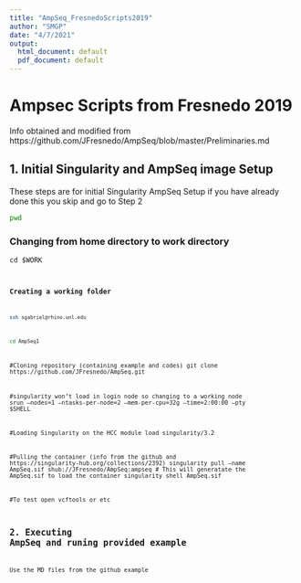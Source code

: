 ```yaml
---
title: "AmpSeq_FresnedoScripts2019"
author: "SMGP"
date: "4/7/2021"
output:
  html_document: default
  pdf_document: default
---
```


# Ampsec Scripts from Fresnedo 2019
Info obtained and modified from https://github.com/JFresnedo/AmpSeq/blob/master/Preliminaries.md

## 1. Initial Singularity and AmpSeq image Setup
These steps are for initial Singularity AmpSeq Setup if you have already done this you skip and go to Step 2

```bash
pwd
```

### Changing from home directory to work directory 

<code>cd $WORK<code>

### Creating a working folder  


```bash
ssh sgabriel@rhino.unl.edu
```


```bash
cd AmpSeq1
```



#Cloning repository (containing example and codes)
git clone https://github.com/JFresnedo/AmpSeq.git

#singularity won't load in login node so changing to a working node
srun --nodes=1 --ntasks-per-node=2 --mem-per-cpu=32g --time=2:00:00 --pty $SHELL

#Loading Singularity on the HCC
module load singularity/3.2

#Pulling the container (info from the github and https://singularity-hub.org/collections/2392)
singularity pull --name AmpSeq.sif shub://JFresnedo/AmpSeq:ampseq
# This will generatate the AmpSeq.sif 
to load the container 
singularity shell AmpSeq.sif

#To test open 
vcftools or etc


## 2. Executing AmpSeq and runing provided example
Use the MD files from the github example

